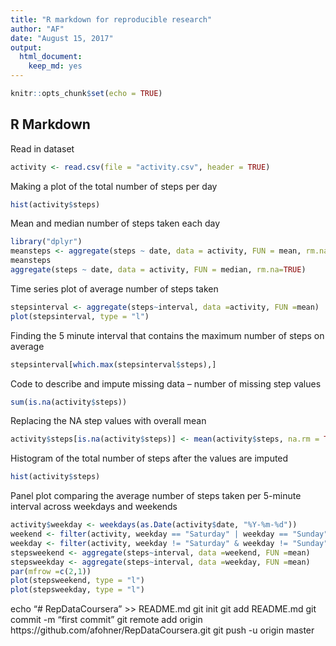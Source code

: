 ---
title: "R markdown for reproducible research"
author: "AF"
date: "August 15, 2017"
output: 
  html_document: 
    keep_md: yes
---

```{r setup, include=FALSE}
knitr::opts_chunk$set(echo = TRUE)
```

## R Markdown

Read in dataset

```{r}
activity <- read.csv(file = "activity.csv", header = TRUE)

```

Making a plot of the total number of steps per day


```{r activity, echo=FALSE}
hist(activity$steps)
```

Mean and median number of steps taken each day
```{r}
library("dplyr")
meansteps <- aggregate(steps ~ date, data = activity, FUN = mean, rm.na=TRUE)
meansteps
aggregate(steps ~ date, data = activity, FUN = median, rm.na=TRUE)

```

Time series plot of average number of steps taken
```{r, echo = TRUE}
stepsinterval <- aggregate(steps~interval, data =activity, FUN =mean)
plot(stepsinterval, type = "l")

```

Finding the 5 minute interval that contains the maximum number of steps on average
```{r}
stepsinterval[which.max(stepsinterval$steps),]

```

Code to describe and impute missing data -- number of missing step values
```{r}
sum(is.na(activity$steps))

```

Replacing the NA step values with overall mean
```{r}
activity$steps[is.na(activity$steps)] <- mean(activity$steps, na.rm = TRUE)

```

Histogram of the total number of steps after the values are imputed
```{r}
hist(activity$steps)
```
 
Panel plot comparing the average number of steps taken per 5-minute interval across weekdays and weekends
```{r}
activity$weekday <- weekdays(as.Date(activity$date, "%Y-%m-%d"))
weekend <- filter(activity, weekday == "Saturday" | weekday == "Sunday")
weekday <- filter(activity, weekday != "Saturday" & weekday != "Sunday")
stepsweekend <- aggregate(steps~interval, data =weekend, FUN =mean)
stepsweekday <- aggregate(steps~interval, data =weekday, FUN =mean)
par(mfrow =c(2,1))
plot(stepsweekend, type = "l")
plot(stepsweekday, type = "l")

```
echo "# RepDataCoursera" >> README.md
git init
git add README.md
git commit -m "first commit"
git remote add origin https://github.com/afohner/RepDataCoursera.git
git push -u origin master

